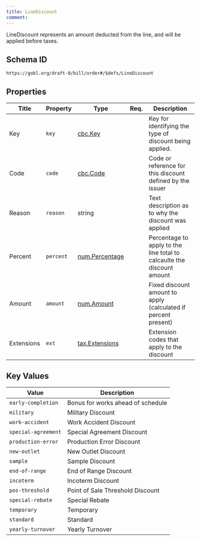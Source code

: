 ```yaml
---
title: LineDiscount
comment: 
---
```


LineDiscount represents an amount deducted from the line, and will be applied before taxes.

## Schema ID

`https://gobl.org/draft-0/bill/order#/$defs/LineDiscount`

## Properties

| Title      | Property  | Type                                      | Req. | Description                                                            |
|------------|-----------|-------------------------------------------|------|------------------------------------------------------------------------|
| Key        | `key`     | [cbc.Key](/draft-0/cbc/key)               |      | Key for identifying the type of discount being applied.                |
| Code       | `code`    | [cbc.Code](/draft-0/cbc/code)             |      | Code or reference for this discount defined by the issuer              |
| Reason     | `reason`  | string                                    |      | Text description as to why the discount was applied                    |
| Percent    | `percent` | [num.Percentage](/draft-0/num/percentage) |      | Percentage to apply to the line total to calcaulte the discount amount |
| Amount     | `amount`  | [num.Amount](/draft-0/num/amount)         |      | Fixed discount amount to apply (calculated if percent present)         |
| Extensions | `ext`     | [tax.Extensions](/draft-0/tax/extensions) |      | Extension codes that apply to the discount                             |

## Key Values

| Value               | Description                       |
|---------------------|-----------------------------------|
| `early-completion`  | Bonus for works ahead of schedule |
| `military`          | Military Discount                 |
| `work-accident`     | Work Accident Discount            |
| `special-agreement` | Special Agreement Discount        |
| `production-error`  | Production Error Discount         |
| `new-outlet`        | New Outlet Discount               |
| `sample`            | Sample Discount                   |
| `end-of-range`      | End of Range Discount             |
| `incoterm`          | Incoterm Discount                 |
| `pos-threshold`     | Point of Sale Threshold Discount  |
| `special-rebate`    | Special Rebate                    |
| `temporary`         | Temporary                         |
| `standard`          | Standard                          |
| `yearly-turnover`   | Yearly Turnover                   |

